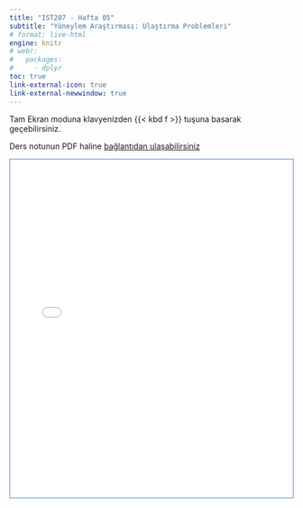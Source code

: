 ```yaml
---
title: "IST207 - Hafta 05"
subtitle: "Yöneylem Araştırması: Ulaştırma Problemleri"
# format: live-html
engine: knitr
# webr:
#   packages:
#     - dplyr
toc: true
link-external-icon: true
link-external-newwindow: true
---
```


Tam Ekran moduna klavyenizden {{< kbd f >}} tuşuna basarak geçebilirsiniz.

Ders notunun PDF haline [bağlantıdan ulaşabilirsiniz](../PDF/IST207Hafta05.pdf "ders notu") 


<div style= 'border: 1px solid #3f83e0;'>

```{=html}
<iframe src="../Hafta05/"
  width="100%"
  height="600"
  frameborder="0">
  </iframe>
```

</div>